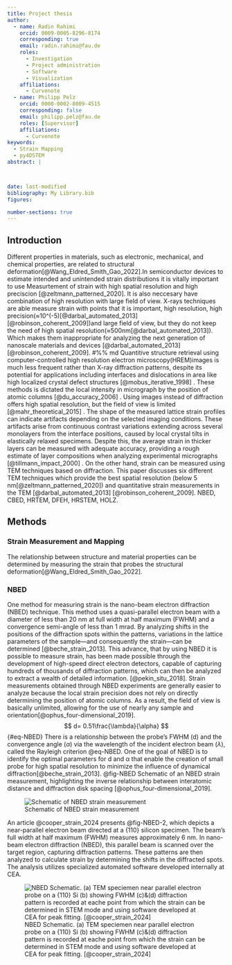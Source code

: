 ```yaml
---
title: Project thesis
author:
  - name: Radin Rahimi
    orcid: 0009-0005-8296-8174
    corresponding: true
    email: radin.rahimi@fau.de
    roles:
      - Investigation
      - Project administration
      - Software
      - Visualization
    affiliations:
      - Curvenote
  - name: Philipp Pelz
    orcid: 0000-0002-8009-4515
    corresponding: false
    email: philipp.pelz@fau.de
    roles: [Supervisor]
    affiliations:
      - Curvenote
keywords:
  - Strain Mapping
  - py4DSTEM
abstract: |



date: last-modified
bibliography: My Library.bib
figures:

number-sections: true
---
```


## Introduction

Different properties in materials, such as electronic, mechanical, and chemical properties, are related to structural deformation[@Wang_Eldred_Smith_Gao_2022].In semiconductor devices to estimate intended and unintended strain distributions it is vitally important to use Measurtement of strain with high spatial resolution and high preciscion [@zeltmann_patterned_2020]. It is also neccesary have combination of high resolution with large field of view.
X-rays techniques are able measure strain with points that it is important, high resolution, high precision(≈10^(-5)[@darbal_automated_2013] [@robinson_coherent_2009])and large field of view, but they do not keep the need of high spatial resolution(≈500nm[@darbal_automated_2013]). Which makes them inappropriate for analyzing the next generation of nanoscale materials and devices [@darbal_automated_2013] [@robinson_coherent_2009].
#%% md
Quantitive structure retrieval using computer-controlled high resolution electron microscopy(HREM)images is much less frequent rather than X-ray diffraction patterns, despite its potential for applications including interfaces and dislocations in area like high localized crystal defect structures [@mobus_iterative_1998] . These methods is  dictated the local intensity in micrograph by the position of atomic columns [@du_accuracy_2006] . Using images instead of diffraction offers high spatial resolution, but the field of view is limited [@mahr_theoretical_2015] . The shape of the measured lattice strain profiles can indicate artifacts depending on the selected imaging conditions. These artifacts arise from continuous contrast variations extending across several monolayers from the interface positions, caused by local crystal tilts in elastically relaxed specimens. Despite this, the average strain in thicker layers can be measured with adequate accuracy, providing a rough estimate of layer compositions when analyzing experimental micrographs  [@tillmann_impact_2000] .
On the other hand, strain can be measured using TEM techniques based on diffraction. This paper discusses six different TEM techniques which provide the best spatial resolution (below 5 nm[@zeltmann_patterned_2020]) and quantitative strain measurements in the TEM [@darbal_automated_2013] [@robinson_coherent_2009]. NBED, CBED, HRTEM, DFEH, HRSTEM, HOLZ.

## Methods {#sec-methods}

### Strain Measurement and Mapping
The relationship between structure and material properties can be determined by measuring the strain that probes the structural deformation[@Wang_Eldred_Smith_Gao_2022].

### NBED
One method for measuring strain is the nano-beam electron diffraction (NBED) technique. This method uses a quasi-parallel electron beam with a diameter of less than 20 nm at full width at half maximum (FWHM) and a convergence semi-angle of less than 1 mrad. By analyzing shifts in the positions of the diffraction spots within the patterns, variations in the lattice parameters of the sample—and consequently the strain—can be determined [@beche_strain_2013]. This advance, that by using NBED it is possible to measure strain, has been made possible through the development of high-speed direct electron detectors, capable of capturing hundreds of thousands of diffraction patterns, which can then be analyzed to extract a wealth of detailed information. [@pekin_situ_2018]. Strain measurements obtained through NBED experiments are generally easier to analyze because the local strain precision does not rely on directly determining the position of atomic columns. As a result, the field of view is basically unlimited, allowing for the use of nearly any sample and orientation[@ophus_four-dimensional_2019].
$$
d= 0.51\frac{\lambda}{\alpha}
$${#eq-NBED}
There is a relationship between the probe's FWHM (d) and the convergence angle ($\alpha$) via the wavelength of the incident electron beam ($\lambda$), called the Rayleigh criterion @eq-NBED. One of the goal of NBED is to identify the optimal parameters for d and α that enable the creation of small probe for high spatial resolution to minimize the influence of dynamical diffraction[@beche_strain_2013]. @fig-NBED Schematic of an NBED strain measurement, highlighting the inverse relationship between interatomic distance and diffraction disk spacing [@ophus_four-dimensional_2019].

![Schematic of NBED strain measurement](images/NBED1.png){#fig-NBED}

An article @cooper_strain_2024 presents @fig-NBED-2, which depicts a near-parallel electron beam directed at a {110} silicon specimen. The beam's full width at half maximum (FWHM) measures approximately 6 nm. In nano-beam electron diffraction (NBED), this parallel beam is scanned over the target region, capturing diffraction patterns. These patterns are then analyzed to calculate strain by determining the shifts in the diffracted spots. The analysis utilizes specialized automated software developed internally at CEA.

![NBED Schematic. (a) TEM speciemen near parallel electron probe on a {110} Si (b) showing FWHM (c)&(d) diffraction pattern is recorded at eache point from which the strain can be determined in STEM mode and using software developed at CEA for peak fitting. [@cooper_strain_2024]](images/NBED2.png){#fig-NBED-2}




